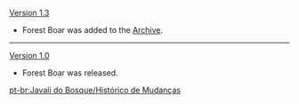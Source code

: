 {{Change History/Header}}
[[Version 1.3]]
*Forest Boar  was added to the [[Archive]].
----
[[Version 1.0]]
*Forest Boar  was released.
<noinclude>


[[pt-br:Javali do Bosque/Histórico de Mudanças]]
</noinclude>